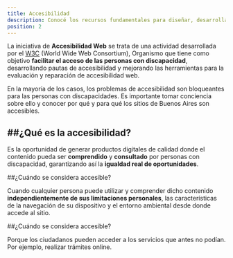 ```yaml
---
title: Accesibilidad
description: Conocé los recursos fundamentales para diseñar, desarrollar e implementar un sitio web fácil de comprender y navegar, con un lenguaje claro y simple para todas las personas.
position: 2
---
```


La iniciativa de **Accesibilidad Web** se trata de una actividad desarrollada por el [W3C](https://www.w3.org/) (World Wide Web Consortium), Organismo que tiene como objetivo **facilitar el acceso de las personas con discapacidad**, desarrollando pautas de accesibilidad y mejorando las herramientas para la evaluación y reparación de accesibilidad web.


En la mayoría de los casos, los problemas de accesibilidad son bloqueantes para las personas con discapacidades. Es importante tomar conciencia sobre ello y conocer por qué y para qué los sitios de Buenos Aires son accesibles.

##¿Qué es la accesibilidad?
---------------

Es la oportunidad de generar productos digitales de calidad donde el contenido pueda ser **comprendido** y **consultado** por personas con discapacidad, garantizando así la **igualdad real de oportunidades**.

##¿Cuándo se considera accesible?

Cuando cualquier persona puede utilizar y comprender dicho contenido **independientemente de sus limitaciones personales**, las características de la navegación de su dispositivo y el entorno ambiental desde donde accede al sitio.

##¿Cuándo se considera accesible?

Porque los ciudadanos pueden acceder a los servicios que antes no podían. Por ejemplo, realizar trámites online. 
